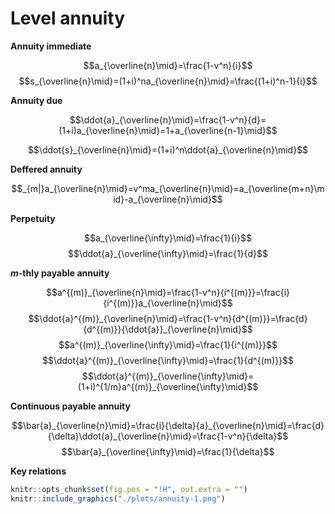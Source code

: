 # Level annuity

**Annuity immediate**

$$a_{\overline{n}\mid}=\frac{1-v^n}{i}$$
$$s_{\overline{n}\mid}=(1+i)^na_{\overline{n}\mid}=\frac{(1+i)^n-1}{i}$$

**Annuity due**

$$\ddot{a}_{\overline{n}\mid}=\frac{1-v^n}{d}=(1+i)a_{\overline{n}\mid}=1+a_{\overline{n-1}\mid}$$

$$\ddot{s}_{\overline{n}\mid}=(1+i)^n\ddot{a}_{\overline{n}\mid}$$


**Deffered annuity**

$$_{m|}a_{\overline{n}\mid}=v^ma_{\overline{n}\mid}=a_{\overline{m+n}\mid}-a_{\overline{n}\mid}$$

**Perpetuity**

$$a_{\overline{\infty}\mid}=\frac{1}{i}$$
$$\ddot{a}_{\overline{\infty}\mid}=\frac{1}{d}$$

**$m$-thly payable annuity**

$$a^{(m)}_{\overline{n}\mid}=\frac{1-v^n}{i^{(m)}}=\frac{i}{i^{(m)}}a_{\overline{n}\mid}$$
$$\ddot{a}^{(m)}_{\overline{n}\mid}=\frac{1-v^n}{d^{(m)}}=\frac{d}{d^{(m)}}{\ddot{a}}_{\overline{n}\mid}$$
$$a^{(m)}_{\overline{\infty}\mid}=\frac{1}{i^{(m)}}$$
$$\ddot{a}^{(m)}_{\overline{\infty}\mid}=\frac{1}{d^{(m)}}$$
$$\ddot{a}^{(m)}_{\overline{\infty}\mid}=(1+i)^{1/m}a^{(m)}_{\overline{\infty}\mid}$$

**Continuous payable annuity**

$$\bar{a}_{\overline{n}\mid}=\frac{i}{\delta}{a}_{\overline{n}\mid}=\frac{d}{\delta}\ddot{a}_{\overline{n}\mid}=\frac{1-v^n}{\delta}$$
$$\bar{a}_{\overline{\infty}\mid}=\frac{1}{\delta}$$

**Key relations**

```r
knitr::opts_chunk$set(fig.pos = "!H", out.extra = "")
knitr::include_graphics("./plots/annuity-1.png")
```

